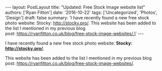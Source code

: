 \-\-- layout: PostLayout title: \"Updated: Free Stock Image website list\" authors: \[\'Ryan Fitton\'\] date: \'2016-10-22\' tags: \[\'Uncategorized\', \'Photos\', \'Design\'\] draft: false summary: \'I have recently found a new free stock photo website: Stocky: http://stocky.pro/. This website has been added to the list I mentioned in my previous blog post: https://ryanfitton.co.uk/blog/free-stock-image-websites/.\' \-\--

I have recently found a new free stock photo website: **Stocky: <http://stocky.pro/>**.

This website has been added to the list I mentioned in my previous blog post: <https://ryanfitton.co.uk/blog/free-stock-image-websites/>.
